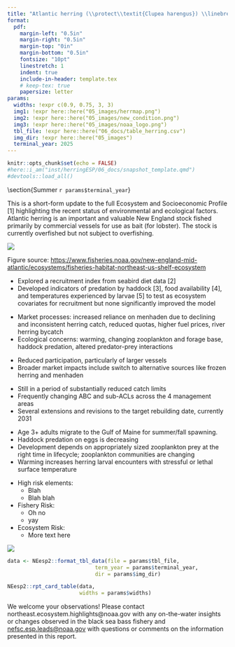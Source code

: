 ```yaml
---
title: "Atlantic herring (\\protect\\textit{Clupea harengus}) \\linebreak Ecosystem & Socioeconomic Profile Report Card"
format: 
  pdf:
    margin-left: "0.5in"
    margin-right: "0.5in"
    margin-top: "0in"
    margin-bottom: "0.5in"
    fontsize: "10pt"
    linestretch: 1
    indent: true
    include-in-header: template.tex    
    # keep-tex: true
    papersize: letter
params:
  widths: !expr c(0.9, 0.75, 3, 3)
  img1: !expr here::here("05_images/herrmap.png")
  img2: !expr here::here("05_images/new_condition.png")
  img3: !expr here::here("05_images/noaa_logo.png")
  tbl_file: !expr here::here("06_docs/table_herring.csv")
  img_dir: !expr here::here("05_images")
  terminal_year: 2025
---
```


```r
knitr::opts_chunk$set(echo = FALSE)
#here::i_am("inst/herringESP/06_docs/snapshot_template.qmd")
#devtools::load_all()
```

\vspace{-0.25cm}

\section{Summer `r params$terminal_year`}

This is a short-form update to the full Ecosystem and Socioeconomic Profile \[1\] highlighting the recent status of environmental and ecological factors. Atlantic herring is an important and valuable New England stock fished primarily by commercial vessels for use as bait (for lobster). The stock is currently overfished but not subject to overfishing.

\vspace{-0.25cm}

::: {layout="[ [0.4, 0.025, 0.575], [1], [0.575, 0.025, 0.4]] "}

:::{}
![](`r params$img1`)
\footnotesize\raggedright Figure source: [https://www.fisheries.noaa.gov/new-england-mid-atlantic/ecosystems/fisheries-habitat-northeast-us-shelf-ecosystem](https://www.fisheries.noaa.gov/new-england-mid-atlantic/ecosystems/fisheries-habitat-northeast-us-shelf-ecosystem)
\normalsize
:::

:::{}
\hfill
:::

::: {}
\section{Recent highlights}

\subsection{2025 Research Track Stock Assessment}

-   Explored a recruitment index from seabird diet data \[2\]\
-   Developed indicators of predation by haddock \[3\], food availability \[4\], and temperatures experienced by larvae \[5\] to test as ecosystem covariates for recruitment but none significantly improved the model

\subsection{Fishing community observations}

-   Market processes: increased reliance on menhaden due to declining and inconsistent herring catch, reduced quotas, higher fuel prices, river herring bycatch
-   Ecological concerns: warming, changing zooplankton and forage base, haddock predation, altered predator-prey interactions

\subsection{Commercial Fishery}

-   Reduced participation, particularly of larger vessels
-   Broader market impacts include switch to alternative sources like frozen herring and menhaden

\subsection{Management}

-   Still in a period of substantially reduced catch limits
-   Frequently changing ABC and sub-ACLs across the 4 management areas
-   Several extensions and revisions to the target rebuilding date, currently 2031

\subsection{Ecosystem}

-   Age 3+ adults migrate to the Gulf of Maine for summer/fall spawning.
-   Haddock predation on eggs is decreasing
-   Development depends on appropriately sized zooplankton prey at the right time in lifecycle; zooplankton communities are changing
-   Warming increases herring larval encounters with stressful or lethal surface temperature
:::

:::{
\vspace{0.5cm}
\section{NEW ENGLAND RISK POLICY SUMMARY (PLACEHOLDER)}
:::

::: {}
\vspace{1cm}

\raggedright

<!-- According to the [New England `r params$terminal_year` risk policy](`r params$risk_url`), Black Sea Bass scored high and/or moderately high risk in the following elements: -->

-   High risk elements:
    -   Blah
    -   Blah blah
-   Fishery Risk:
    -   Oh no
    -   yay
-   Ecosystem Risk:
    -   More text here
    
:::

:::{
\hfill
:::

::: {}
![](`r params$img2`)
<!-- ![](`r params$img3`) -->
:::

::::

\newpage

\newgeometry{top=0.25in, left=0.25in, right=0.25in, bottom=0.25in}

```r
data <- NEesp2::format_tbl_data(file = params$tbl_file,
                            term_year = params$terminal_year,
                            dir = params$img_dir)
```

```r
NEesp2::rpt_card_table(data,
                       widths = params$widths)
```


::: {}

\centering
We welcome your observations! Please contact northeast.ecosystem.highlights@noaa.gov with any on-the-water
insights or changes observed in the black sea bass fishery and [nefsc.esp.leads@noaa.gov](nefsc.esp.leads@noaa.gov) with questions or comments on the information presented in this report.
:::